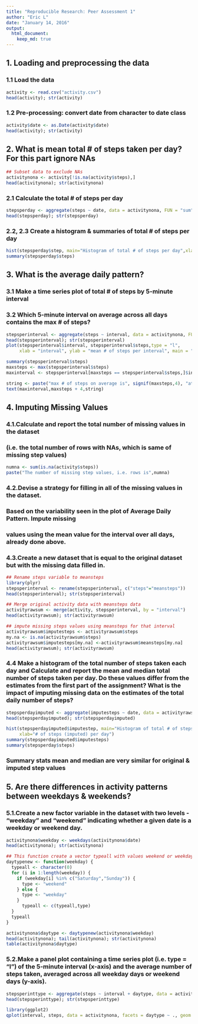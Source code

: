 ```yaml
---
title: "Reproducible Research: Peer Assessment 1"
author: "Eric L"
date: "January 14, 2016"
output: 
  html_document:
    keep_md: true
---
```


## 1. Loading and preprocessing the data

### 1.1 Load the data

```r
activity <- read.csv("activity.csv")
head(activity); str(activity)
```

### 1.2 Pre-processing: convert date from character to date class

```r
activity$date <- as.Date(activity$date)
head(activity); str(activity)
```

## 2. What is mean total # of steps taken per day?  For this part ignore NAs

```r
## Subset data to exclude NAs
activitynona <- activity[!is.na(activity$steps),]
head(activitynona); str(activitynona)
```

### 2.1 Calculate the total # of steps per day
```r
stepsperday <- aggregate(steps ~ date, data = activitynona, FUN = "sum")
head(stepsperday); str(stepsperday)
```

### 2.2, 2.3 Create a histogram & summaries of total # of steps per day
```r
hist(stepsperday$step, main="Histogram of total # of steps per day",xlab="# of steps per day")
summary(stepsperday$steps)
```

## 3. What is the average daily pattern?

### 3.1 Make a time series plot of total # of steps by 5-minute interval
### 3.2 Which 5-minute interval on average across all days contains the max # of steps?
```r
stepsperinterval <- aggregate(steps ~ interval, data = activitynona, FUN = "mean")
head(stepsperinterval); str(stepsperinterval)
plot(stepsperinterval$interval, stepsperinterval$steps,type = "l",
     xlab = "interval", ylab = "mean # of steps per interval", main = "Average Daily Pattern")

summary(stepsperinterval$steps)
maxsteps <- max(stepsperinterval$steps)
maxinterval <- stepsperinterval[maxsteps == stepsperinterval$steps,]$interval

string <- paste("max # of steps on average is", signif(maxsteps,4), "at interval", maxinterval)
text(maxinterval,maxsteps + 4,string)
```

## 4. Imputing Missing Values

### 4.1.Calculate and report the total number of missing values in the dataset 
### (i.e. the total number of rows with NAs, which is same of missing step values)

```r
numna <- sum(is.na(activity$steps))
paste("The number of missing step values, i.e. rows is",numna)
```

### 4.2.Devise a strategy for filling in all of the missing values in the dataset. 

### Based on the variability seen in the plot of Average Daily Pattern.  Impute missing 
### values using the mean value for the interval over all days, already done above.

### 4.3.Create a new dataset that is equal to the original dataset but with the missing data filled in.

```r
## Rename steps variable to meansteps
library(plyr)
stepsperinterval <- rename(stepsperinterval, c("steps"="meansteps"))
head(stepsperinterval); str(stepsperinterval)

## Merge original activity data with meansteps data
activityrawsum <- merge(activity, stepsperinterval, by = "interval")
head(activityrawsum); str(activityrawsum)

## impute missing steps values using meansteps for that interval
activityrawsum$imputesteps <- activityrawsum$steps
my.na <- is.na(activityrawsum$steps)
activityrawsum$imputesteps[my.na] <-activityrawsum$meansteps[my.na]
head(activityrawsum); str(activityrawsum)
```

### 4.4 Make a histogram of the total number of steps taken each day and Calculate and report the mean and median total number of steps taken per day. Do these values differ from the estimates from the first part of the assignment? What is the impact of imputing missing data on the estimates of the total daily number of steps?

```r
stepsperdayimputed <- aggregate(imputesteps ~ date, data = activityrawsum, FUN = "sum")
head(stepsperdayimputed); str(stepsperdayimputed)

hist(stepsperdayimputed$imputestep, main="Histogram of total # of steps (imputed) per day",
     xlab="# of steps (imputed) per day")
summary(stepsperdayimputed$imputesteps)
summary(stepsperday$steps)
```

### Summary stats mean and median are very similar for original & imputed step values

## 5. Are there differences in activity patterns between weekdays & weekends?

### 5.1.Create a new factor variable in the dataset with two levels - "weekday" and "weekend" indicating whether a given date is a weekday or weekend day.

```r
activitynona$weekday <- weekdays(activitynona$date)
head(activitynona); str(activitynona)

## This function create a vector typeall with values weekend or weekday based on day
daytypenew <- function(weekday) {
  typeall <- character(0)
  for (i in 1:length(weekday)) {
    if (weekday[i] %in% c("Saturday","Sunday")) {
      type <- "weekend"
    } else {
      type <- "weekday"
    }
      typeall <- c(typeall,type)
  }
  typeall
}

activitynona$daytype <- daytypenew(activitynona$weekday)
head(activitynona); tail(activitynona); str(activitynona)
table(activitynona$daytype)
```

### 5.2.Make a panel plot containing a time series plot (i.e. type = "l") of the 5-minute interval (x-axis) and the average number of steps taken, averaged across all weekday days or weekend days (y-axis). 

```r
stepsperinttype <- aggregate(steps ~ interval + daytype, data = activitynona, FUN = "mean")
head(stepsperinttype); str(stepsperinttype)

library(ggplot2)
qplot(interval, steps, data = activitynona, facets = daytype ~ ., geom = "line")
```


